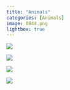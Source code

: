 ```yaml
---
title: "Animals"
categories: [Animals]
image: 0844.png
lightbox: true
---
```


![](images/IMG_0844.jpg){group="Animals"}

::: {layout="[1,1]"}
![](images/IMG_3099.jpg){group="Animals"}

![](images/IMG_3205.jpg){group="Animals"}
:::

![](images/IMG_3820.jpg){group="Animals"}

```{=html}
<style>
p {text-indent: 0px}
</style>
```
